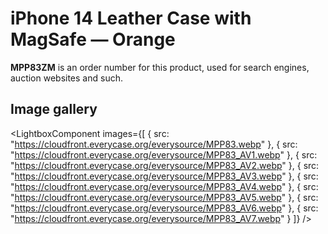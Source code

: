 
# iPhone 14 Leather Case with MagSafe — Orange

<Callout type='info' emoji='👉🏻'>**MPP83ZM** is an order number for this product, used for search engines, auction websites and such.</Callout>

## Image gallery

<LightboxComponent
    images={[
      {
        src: "https://cloudfront.everycase.org/everysource/MPP83.webp"
      },
      {
        src: "https://cloudfront.everycase.org/everysource/MPP83_AV1.webp"
      },
      {
        src: "https://cloudfront.everycase.org/everysource/MPP83_AV2.webp"
      },
      {
        src: "https://cloudfront.everycase.org/everysource/MPP83_AV3.webp"
      },
      {
        src: "https://cloudfront.everycase.org/everysource/MPP83_AV4.webp"
      },
      {
        src: "https://cloudfront.everycase.org/everysource/MPP83_AV5.webp"
      },
      {
        src: "https://cloudfront.everycase.org/everysource/MPP83_AV6.webp"
      },
      {
        src: "https://cloudfront.everycase.org/everysource/MPP83_AV7.webp"
      }
    ]}
  />
